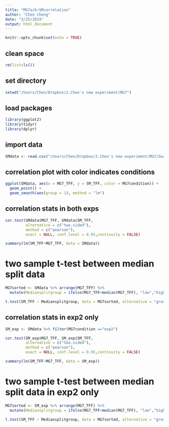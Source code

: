```yaml
---
title: "MG7a/b~SMcorrelation"
author: "Chen Cheng"
date: "3/25/2019"
output: html_document
---
```


```r
knitr::opts_chunk$set(echo = TRUE)
```

## clean space
```r
rm(list=ls())
```
## set directory
```r
setwd("/Users/Chen/Dropbox/2.Chen's new experiment/MG7")
```
## load packages
```r
library(ggplot2)
library(tidyr)
library(dplyr)
```

## import data
```r
SMdata <- read.csv("/Users/Chen/Dropbox/2.Chen's new experiment/MG7/SwapMoveResults.csv")
```
## correlation plot with color indicates conditions
```r
ggplot(SMdata, aes(x = MG7_TFF, y = SM_TFF, color = MG7condition)) +
  geom_point() + 
  geom_smooth(aes(group = 1), method = "lm") 
```

## correlation stats in both exps
```r
cor.test(SMdata$MG7_TFF, SMdata$SM_TFF,
         alternative = c("two.sided"),
         method = c("pearson"),
         exact = NULL, conf.level = 0.95,continuity = FALSE)

summary(lm(SM_TFF~MG7_TFF, data = SMdata))
```
# two sample t-test between median split data
```r
MG7sorted <- SMdata %>% arrange(MG7_TFF) %>% 
  mutate(Mediansplitgroup = ifelse(MG7_TFF<median(MG7_TFF), "low","high"))

t.test(SM_TFF ~ Mediansplitgroup, data = MG7sorted, alternative = "greater") 
```
## correlation stats in exp2 only
```r
SM_exp <- SMdata %>% filter(MG7condition =="exp2")

cor.test(SM_exp$MG7_TFF, SM_exp$SM_TFF,
         alternative = c("two.sided"),
         method = c("pearson"),
         exact = NULL, conf.level = 0.95,continuity = FALSE)

summary(lm(SM_TFF~MG7_TFF, data = SM_exp))
```

# two sample t-test between median split data in exp2 only
```r
MG7sorted <- SM_exp %>% arrange(MG7_TFF) %>% 
  mutate(Mediansplitgroup = ifelse(MG7_TFF<median(MG7_TFF), "low","high"))

t.test(SM_TFF ~ Mediansplitgroup, data = MG7sorted, alternative = "greater") 
```
